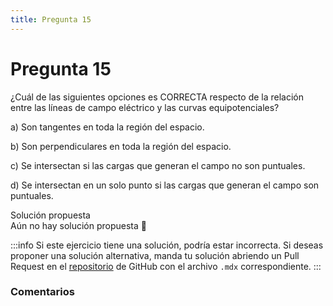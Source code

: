 ```yaml
---
title: Pregunta 15
---
```



# Pregunta 15

<div className="exercise">
¿Cuál de las siguientes opciones es CORRECTA respecto de la relación entre las líneas de campo eléctrico y las curvas equipotenciales?

a) Son tangentes en toda la región del espacio.

b) Son perpendiculares en toda la región del espacio.

c) Se intersectan si las cargas que generan el campo no son puntuales.

d) Se intersectan en un solo punto si las cargas que generan el campo son puntuales.
</div>

<MDXDetails>
<summary>Solución propuesta</summary>

<div className="exercise">
Aún no hay solución propuesta 🥲
</div>

:::info
Si este ejercicio tiene una solución, podría estar incorrecta. Si deseas proponer una solución alternativa, manda tu solución abriendo
un Pull Request en el [repositorio](https://github.com/crow-rojas/apuntes-fundamentals/pulls) de GitHub con el archivo
`.mdx` correspondiente.
:::

</MDXDetails>

### Comentarios

<Disqus
  url="https://crow-rojas.github.io/apuntes-fundamentals/docs/science/electromagnetism/exercises/2019-2/p15"
  identifier="docs/science/electromagnetism/exercises/2019-2/p15"
  title="2019-2 Electricidad y Magnetismo - Pregunta 15"
/>
